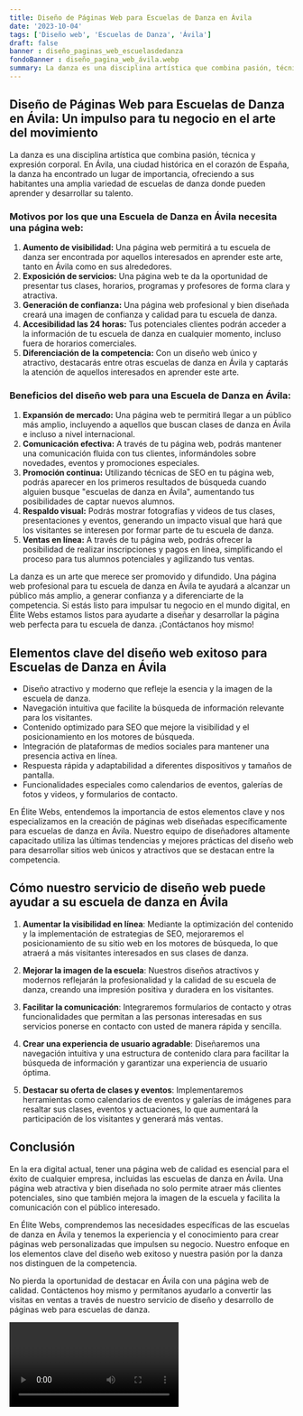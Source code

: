 ```yaml
---
title: Diseño de Páginas Web para Escuelas de Danza en Ávila
date: '2023-10-04'
tags: ['Diseño web', 'Escuelas de Danza', 'Ávila']
draft: false
banner : diseño_paginas_web_escuelasdedanza
fondoBanner : diseño_pagina_web_ávila.webp
summary: La danza es una disciplina artística que combina pasión, técnica y expresión corporal. En Ávila, una ciudad histórica en el corazón de España, la danza ha encontrado un lugar de importancia, ofreciendo a sus habitantes una amplia variedad de escuelas de danza donde pueden aprender y desarrollar su talento.
---
```


## Diseño de Páginas Web para Escuelas de Danza en Ávila: Un impulso para tu negocio en el arte del movimiento

La danza es una disciplina artística que combina pasión, técnica y expresión corporal. En Ávila, una ciudad histórica en el corazón de España, la danza ha encontrado un lugar de importancia, ofreciendo a sus habitantes una amplia variedad de escuelas de danza donde pueden aprender y desarrollar su talento.

### Motivos por los que una Escuela de Danza en Ávila necesita una página web:

1. **Aumento de visibilidad:** Una página web permitirá a tu escuela de danza ser encontrada por aquellos interesados en aprender este arte, tanto en Ávila como en sus alrededores.
2. **Exposición de servicios:** Una página web te da la oportunidad de presentar tus clases, horarios, programas y profesores de forma clara y atractiva.
3. **Generación de confianza:** Una página web profesional y bien diseñada creará una imagen de confianza y calidad para tu escuela de danza.
4. **Accesibilidad las 24 horas:** Tus potenciales clientes podrán acceder a la información de tu escuela de danza en cualquier momento, incluso fuera de horarios comerciales.
5. **Diferenciación de la competencia:** Con un diseño web único y atractivo, destacarás entre otras escuelas de danza en Ávila y captarás la atención de aquellos interesados en aprender este arte.

### Beneficios del diseño web para una Escuela de Danza en Ávila:

1. **Expansión de mercado:** Una página web te permitirá llegar a un público más amplio, incluyendo a aquellos que buscan clases de danza en Ávila e incluso a nivel internacional.
2. **Comunicación efectiva:** A través de tu página web, podrás mantener una comunicación fluida con tus clientes, informándoles sobre novedades, eventos y promociones especiales.
3. **Promoción continua:** Utilizando técnicas de SEO en tu página web, podrás aparecer en los primeros resultados de búsqueda cuando alguien busque "escuelas de danza en Ávila", aumentando tus posibilidades de captar nuevos alumnos.
4. **Respaldo visual:** Podrás mostrar fotografías y videos de tus clases, presentaciones y eventos, generando un impacto visual que hará que los visitantes se interesen por formar parte de tu escuela de danza.
5. **Ventas en línea:** A través de tu página web, podrás ofrecer la posibilidad de realizar inscripciones y pagos en línea, simplificando el proceso para tus alumnos potenciales y agilizando tus ventas.

La danza es un arte que merece ser promovido y difundido. Una página web profesional para tu escuela de danza en Ávila te ayudará a alcanzar un público más amplio, a generar confianza y a diferenciarte de la competencia. Si estás listo para impulsar tu negocio en el mundo digital, en Élite Webs estamos listos para ayudarte a diseñar y desarrollar la página web perfecta para tu escuela de danza. ¡Contáctanos hoy mismo!

<GifSeo />

<Cta />

## Elementos clave del diseño web exitoso para Escuelas de Danza en Ávila

- Diseño atractivo y moderno que refleje la esencia y la imagen de la escuela de danza.
- Navegación intuitiva que facilite la búsqueda de información relevante para los visitantes.
- Contenido optimizado para SEO que mejore la visibilidad y el posicionamiento en los motores de búsqueda.
- Integración de plataformas de medios sociales para mantener una presencia activa en línea.
- Respuesta rápida y adaptabilidad a diferentes dispositivos y tamaños de pantalla.
- Funcionalidades especiales como calendarios de eventos, galerías de fotos y videos, y formularios de contacto.

En Élite Webs, entendemos la importancia de estos elementos clave y nos especializamos en la creación de páginas web diseñadas específicamente para escuelas de danza en Ávila. Nuestro equipo de diseñadores altamente capacitado utiliza las últimas tendencias y mejores prácticas del diseño web para desarrollar sitios web únicos y atractivos que se destacan entre la competencia.

## Cómo nuestro servicio de diseño web puede ayudar a su escuela de danza en Ávila

1. **Aumentar la visibilidad en línea**: Mediante la optimización del contenido y la implementación de estrategias de SEO, mejoraremos el posicionamiento de su sitio web en los motores de búsqueda, lo que atraerá a más visitantes interesados en sus clases de danza.

2. **Mejorar la imagen de la escuela**: Nuestros diseños atractivos y modernos reflejarán la profesionalidad y la calidad de su escuela de danza, creando una impresión positiva y duradera en los visitantes.

3. **Facilitar la comunicación**: Integraremos formularios de contacto y otras funcionalidades que permitan a las personas interesadas en sus servicios ponerse en contacto con usted de manera rápida y sencilla.

4. **Crear una experiencia de usuario agradable**: Diseñaremos una navegación intuitiva y una estructura de contenido clara para facilitar la búsqueda de información y garantizar una experiencia de usuario óptima.

5. **Destacar su oferta de clases y eventos**: Implementaremos herramientas como calendarios de eventos y galerías de imágenes para resaltar sus clases, eventos y actuaciones, lo que aumentará la participación de los visitantes y generará más ventas.

## Conclusión

En la era digital actual, tener una página web de calidad es esencial para el éxito de cualquier empresa, incluidas las escuelas de danza en Ávila. Una página web atractiva y bien diseñada no solo permite atraer más clientes potenciales, sino que también mejora la imagen de la escuela y facilita la comunicación con el público interesado.

En Élite Webs, comprendemos las necesidades específicas de las escuelas de danza en Ávila y tenemos la experiencia y el conocimiento para crear páginas web personalizadas que impulsen su negocio. Nuestro enfoque en los elementos clave del diseño web exitoso y nuestra pasión por la danza nos distinguen de la competencia.

No pierda la oportunidad de destacar en Ávila con una página web de calidad. Contáctenos hoy mismo y permítanos ayudarlo a convertir las visitas en ventas a través de nuestro servicio de diseño y desarrollo de páginas web para escuelas de danza.

<Video />

<CtaBot job='Escuelas de Danza' city='Ávila'/>

<Gmaps query='Ávila+españa+maps' />